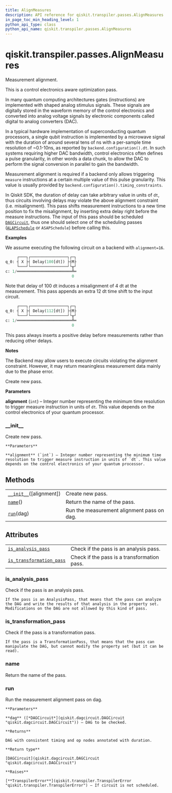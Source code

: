 ```yaml
---
title: AlignMeasures
description: API reference for qiskit.transpiler.passes.AlignMeasures
in_page_toc_min_heading_level: 1
python_api_type: class
python_api_name: qiskit.transpiler.passes.AlignMeasures
---
```


# qiskit.transpiler.passes.AlignMeasures

<Class id="qiskit.transpiler.passes.AlignMeasures" github="https://github.com/qiskit/qiskit/tree/stable/0.18/qiskit/transpiler/passes/scheduling/instruction_alignment.py" signature="AlignMeasures(alignment=1)">
  Measurement alignment.

  This is a control electronics aware optimization pass.

  In many quantum computing architectures gates (instructions) are implemented with shaped analog stimulus signals. These signals are digitally stored in the waveform memory of the control electronics and converted into analog voltage signals by electronic components called digital to analog converters (DAC).

  In a typical hardware implementation of superconducting quantum processors, a single qubit instruction is implemented by a microwave signal with the duration of around several tens of ns with a per-sample time resolution of \~0.1-10ns, as reported by `backend.configuration().dt`. In such systems requiring higher DAC bandwidth, control electronics often defines a pulse granularity, in other words a data chunk, to allow the DAC to perform the signal conversion in parallel to gain the bandwidth.

  Measurement alignment is required if a backend only allows triggering `measure` instructions at a certain multiple value of this pulse granularity. This value is usually provided by `backend.configuration().timing_constraints`.

  In Qiskit SDK, the duration of delay can take arbitrary value in units of `dt`, thus circuits involving delays may violate the above alignment constraint (i.e. misalignment). This pass shifts measurement instructions to a new time position to fix the misalignment, by inserting extra delay right before the measure instructions. The input of this pass should be scheduled [`DAGCircuit`](qiskit.dagcircuit.DAGCircuit "qiskit.dagcircuit.DAGCircuit"), thus one should select one of the scheduling passes ([`ALAPSchedule`](qiskit.transpiler.passes.ALAPSchedule "qiskit.transpiler.passes.ALAPSchedule") or `ASAPSchedule`) before calling this.

  **Examples**

  We assume executing the following circuit on a backend with `alignment=16`.

  ```python
       ┌───┐┌────────────────┐┌─┐
  q_0: ┤ X ├┤ Delay(100[dt]) ├┤M├
       └───┘└────────────────┘└╥┘
  c: 1/════════════════════════╩═
                               0
  ```

  Note that delay of 100 dt induces a misalignment of 4 dt at the measurement. This pass appends an extra 12 dt time shift to the input circuit.

  ```python
       ┌───┐┌────────────────┐┌─┐
  q_0: ┤ X ├┤ Delay(112[dt]) ├┤M├
       └───┘└────────────────┘└╥┘
  c: 1/════════════════════════╩═
                               0
  ```

  This pass always inserts a positive delay before measurements rather than reducing other delays.

  **Notes**

  The Backend may allow users to execute circuits violating the alignment constraint. However, it may return meaningless measurement data mainly due to the phase error.

  Create new pass.

  **Parameters**

  **alignment** (`int`) – Integer number representing the minimum time resolution to trigger measure instruction in units of `dt`. This value depends on the control electronics of your quantum processor.

  ### \_\_init\_\_

  <Function id="qiskit.transpiler.passes.AlignMeasures.__init__" name="__init__" signature="__init__(alignment=1)">
    Create new pass.

    **Parameters**

    **alignment** (`int`) – Integer number representing the minimum time resolution to trigger measure instruction in units of `dt`. This value depends on the control electronics of your quantum processor.
  </Function>

  ## Methods

  |                                                                                                                                |                                            |
  | ------------------------------------------------------------------------------------------------------------------------------ | ------------------------------------------ |
  | [`__init__`](#qiskit.transpiler.passes.AlignMeasures.__init__ "qiskit.transpiler.passes.AlignMeasures.__init__")(\[alignment]) | Create new pass.                           |
  | [`name`](#qiskit.transpiler.passes.AlignMeasures.name "qiskit.transpiler.passes.AlignMeasures.name")()                         | Return the name of the pass.               |
  | [`run`](#qiskit.transpiler.passes.AlignMeasures.run "qiskit.transpiler.passes.AlignMeasures.run")(dag)                         | Run the measurement alignment pass on dag. |

  ## Attributes

  |                                                                                                                                                            |                                             |
  | ---------------------------------------------------------------------------------------------------------------------------------------------------------- | ------------------------------------------- |
  | [`is_analysis_pass`](#qiskit.transpiler.passes.AlignMeasures.is_analysis_pass "qiskit.transpiler.passes.AlignMeasures.is_analysis_pass")                   | Check if the pass is an analysis pass.      |
  | [`is_transformation_pass`](#qiskit.transpiler.passes.AlignMeasures.is_transformation_pass "qiskit.transpiler.passes.AlignMeasures.is_transformation_pass") | Check if the pass is a transformation pass. |

  ### is\_analysis\_pass

  <Function id="qiskit.transpiler.passes.AlignMeasures.is_analysis_pass" name="is_analysis_pass" signature="property is_analysis_pass">
    Check if the pass is an analysis pass.

    If the pass is an AnalysisPass, that means that the pass can analyze the DAG and write the results of that analysis in the property set. Modifications on the DAG are not allowed by this kind of pass.
  </Function>

  ### is\_transformation\_pass

  <Function id="qiskit.transpiler.passes.AlignMeasures.is_transformation_pass" name="is_transformation_pass" signature="property is_transformation_pass">
    Check if the pass is a transformation pass.

    If the pass is a TransformationPass, that means that the pass can manipulate the DAG, but cannot modify the property set (but it can be read).
  </Function>

  ### name

  <Function id="qiskit.transpiler.passes.AlignMeasures.name" name="name" signature="name()">
    Return the name of the pass.
  </Function>

  ### run

  <Function id="qiskit.transpiler.passes.AlignMeasures.run" name="run" signature="run(dag)">
    Run the measurement alignment pass on dag.

    **Parameters**

    **dag** ([*DAGCircuit*](qiskit.dagcircuit.DAGCircuit "qiskit.dagcircuit.DAGCircuit")) – DAG to be checked.

    **Returns**

    DAG with consistent timing and op nodes annotated with duration.

    **Return type**

    [DAGCircuit](qiskit.dagcircuit.DAGCircuit "qiskit.dagcircuit.DAGCircuit")

    **Raises**

    [**TranspilerError**](qiskit.transpiler.TranspilerError "qiskit.transpiler.TranspilerError") – If circuit is not scheduled.
  </Function>
</Class>

